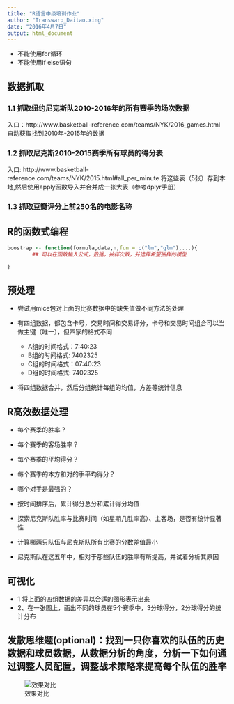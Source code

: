 ```yaml
---
title: "R语言中级培训作业"
author: "Transwarp_Daitao.xing"
date: "2016年4月7日"
output: html_document
---
```


- 不能使用for循环
- 不能使用if else语句

## 数据抓取

### 1.1 抓取纽约尼克斯队2010-2016年的所有赛季的场次数据

入口：http://www.basketball-reference.com/teams/NYK/2016_games.html   
自动获取找到2010年-2015年的数据 

### 1.2 抓取尼克斯2010-2015赛季所有球员的得分表

入口: http://www.basketball-reference.com/teams/NYK/2015.html#all_per_minute
将这些表（5张）存到本地,然后使用apply函数导入并合并成一张大表（参考dplyr手册）

### 1.3 抓取豆瓣评分上前250名的电影名称


## R的函数式编程


```r
boostrap <- function(formula,data,n,fun = c("lm","glm"),...){
        ## 可以在函数输入公式，数据，抽样次数，并选择希望抽样的模型

}
```


## 预处理

- 尝试用mice包对上面的比赛数据中的缺失值做不同方法的处理

- 有四组数据，都包含卡号，交易时间和交易评分，卡号和交易时间组合可以当做主键（唯一），但四家的格式不同
    - A组的时间格式：7:40:23
    - B组的时间格式: 7402325
    - C组的时间格式：07:40:23
    - D组的时间格式: 7402325

- 将四组数据合并，然后分组统计每组的均值，方差等统计信息

## R高效数据处理

- 每个赛季的胜率？

- 每个赛季的客场胜率？

- 每个赛季的平均得分？

- 每个赛季的本方和对的手平均得分？

- 哪个对手是最强的？

- 按时间排序后，累计得分总分和累计得分均值

- 探索尼克斯队胜率与比赛时间（如星期几胜率高）、主客场，是否有统计显著性

- 计算哪两只队伍与尼克斯队所有比赛的分数差值最小

- 尼克斯队在这五年中，相对于那些队伍的胜率有所提高，并试着分析其原因


## 可视化

- 1 将上面的四组数据的差异以合适的图形表示出来
- 2、在一张图上，画出不同的球员在5个赛季中，3分球得分，2分球得分的统计分布


## 发散思维题(optional)：找到一只你喜欢的队伍的历史数据和球员数据，从数据分析的角度，分析一下如何通过调整人员配置，调整战术策略来提高每个队伍的胜率

![效果对比](./assets/fig/xiaoguo.png)